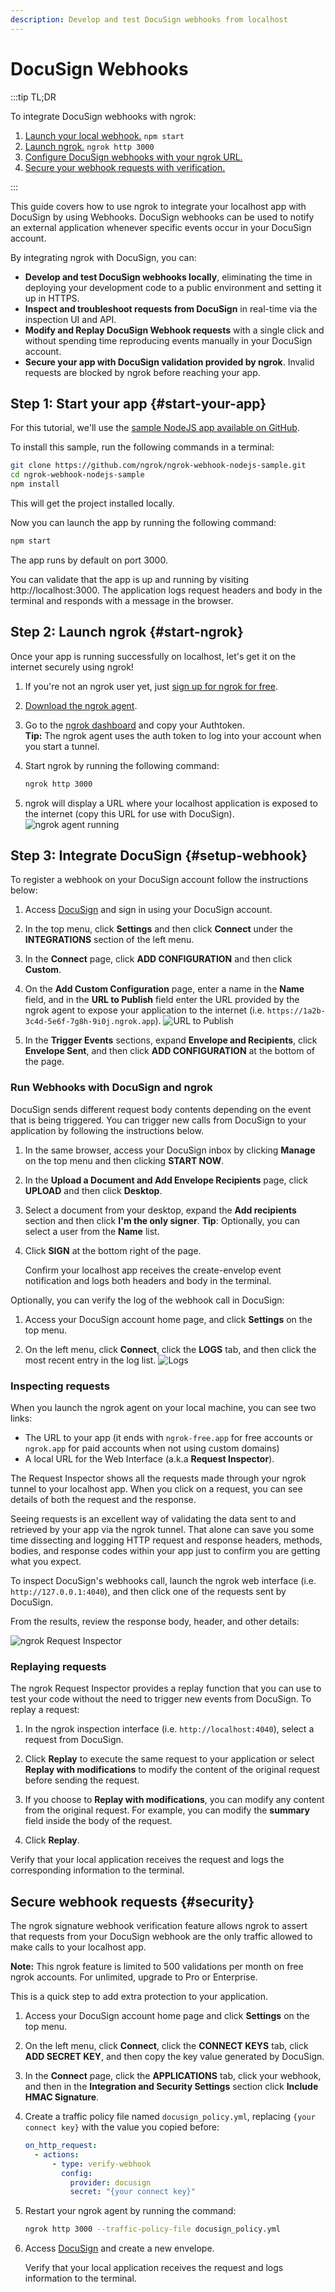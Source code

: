 ```yaml
---
description: Develop and test DocuSign webhooks from localhost
---
```


# DocuSign Webhooks

:::tip TL;DR

To integrate DocuSign webhooks with ngrok:

1. [Launch your local webhook.](#start-your-app) `npm start`
1. [Launch ngrok.](#start-ngrok) `ngrok http 3000`
1. [Configure DocuSign webhooks with your ngrok URL.](#setup-webhook)
1. [Secure your webhook requests with verification.](#security)

:::

This guide covers how to use ngrok to integrate your localhost app with DocuSign by using Webhooks.
DocuSign webhooks can be used to notify an external application whenever specific events occur in your DocuSign account.

By integrating ngrok with DocuSign, you can:

- **Develop and test DocuSign webhooks locally**, eliminating the time in deploying your development code to a public environment and setting it up in HTTPS.
- **Inspect and troubleshoot requests from DocuSign** in real-time via the inspection UI and API.
- **Modify and Replay DocuSign Webhook requests** with a single click and without spending time reproducing events manually in your DocuSign account.
- **Secure your app with DocuSign validation provided by ngrok**. Invalid requests are blocked by ngrok before reaching your app.

## **Step 1**: Start your app {#start-your-app}

For this tutorial, we'll use the [sample NodeJS app available on GitHub](https://github.com/ngrok/ngrok-webhook-nodejs-sample).

To install this sample, run the following commands in a terminal:

```bash
git clone https://github.com/ngrok/ngrok-webhook-nodejs-sample.git
cd ngrok-webhook-nodejs-sample
npm install
```

This will get the project installed locally.

Now you can launch the app by running the following command:

```bash
npm start
```

The app runs by default on port 3000.

You can validate that the app is up and running by visiting http://localhost:3000. The application logs request headers and body in the terminal and responds with a message in the browser.

## **Step 2**: Launch ngrok {#start-ngrok}

Once your app is running successfully on localhost, let's get it on the internet securely using ngrok!

1. If you're not an ngrok user yet, just [sign up for ngrok for free](https://ngrok.com/signup).

1. [Download the ngrok agent](https://download.ngrok.com).

1. Go to the [ngrok dashboard](https://dashboard.ngrok.com) and copy your Authtoken. <br />
   **Tip:** The ngrok agent uses the auth token to log into your account when you start a tunnel.
1. Start ngrok by running the following command:

   ```bash
   ngrok http 3000
   ```

1. ngrok will display a URL where your localhost application is exposed to the internet (copy this URL for use with DocuSign).
   ![ngrok agent running](/img/integrations/launch_ngrok_tunnel.png)

## **Step 3**: Integrate DocuSign {#setup-webhook}

To register a webhook on your DocuSign account follow the instructions below:

1. Access [DocuSign](https://docusign.com/) and sign in using your DocuSign account.

1. In the top menu, click **Settings** and then click **Connect** under the **INTEGRATIONS** section of the left menu.

1. In the **Connect** page, click **ADD CONFIGURATION** and then click **Custom**.

1. On the **Add Custom Configuration** page, enter a name in the **Name** field, and in the **URL to Publish** field enter the URL provided by the ngrok agent to expose your application to the internet (i.e. `https://1a2b-3c4d-5e6f-7g8h-9i0j.ngrok.app`).
   ![URL to Publish](img/ngrok_url_configuration_docusign.png)

1. In the **Trigger Events** sections, expand **Envelope and Recipients**, click **Envelope Sent**, and then click **ADD CONFIGURATION** at the bottom of the page.

### Run Webhooks with DocuSign and ngrok

DocuSign sends different request body contents depending on the event that is being triggered.
You can trigger new calls from DocuSign to your application by following the instructions below.

1. In the same browser, access your DocuSign inbox by clicking **Manage** on the top menu and then clicking **START NOW**.

1. In the **Upload a Document and Add Envelope Recipients** page, click **UPLOAD** and then click **Desktop**.

1. Select a document from your desktop, expand the **Add recipients** section and then click **I'm the only signer**.
   **Tip**: Optionally, you can select a user from the **Name** list.

1. Click **SIGN** at the bottom right of the page.

   Confirm your localhost app receives the create-envelop event notification and logs both headers and body in the terminal.

Optionally, you can verify the log of the webhook call in DocuSign:

1. Access your DocuSign account home page, and click **Settings** on the top menu.

1. On the left menu, click **Connect**, click the **LOGS** tab, and then click the most recent entry in the log list.
   ![Logs](img/ngrok_logs_docusign.png)

### Inspecting requests

When you launch the ngrok agent on your local machine, you can see two links:

- The URL to your app (it ends with `ngrok-free.app` for free accounts or `ngrok.app` for paid accounts when not using custom domains)
- A local URL for the Web Interface (a.k.a **Request Inspector**).

The Request Inspector shows all the requests made through your ngrok tunnel to your localhost app. When you click on a request, you can see details of both the request and the response.

Seeing requests is an excellent way of validating the data sent to and retrieved by your app via the ngrok tunnel. That alone can save you some time dissecting and logging HTTP request and response headers, methods, bodies, and response codes within your app just to confirm you are getting what you expect.

To inspect DocuSign's webhooks call, launch the ngrok web interface (i.e. `http://127.0.0.1:4040`), and then click one of the requests sent by DocuSign.

From the results, review the response body, header, and other details:

![ngrok Request Inspector](img/ngrok_introspection_docusign_webhooks.png)

### Replaying requests

The ngrok Request Inspector provides a replay function that you can use to test your code without the need to trigger new events from DocuSign. To replay a request:

1. In the ngrok inspection interface (i.e. `http://localhost:4040`), select a request from DocuSign.

1. Click **Replay** to execute the same request to your application or select **Replay with modifications** to modify the content of the original request before sending the request.

1. If you choose to **Replay with modifications**, you can modify any content from the original request. For example, you can modify the **summary** field inside the body of the request.

1. Click **Replay**.

Verify that your local application receives the request and logs the corresponding information to the terminal.

## Secure webhook requests {#security}

The ngrok signature webhook verification feature allows ngrok to assert that requests from your DocuSign webhook are the only traffic allowed to make calls to your localhost app.

**Note:** This ngrok feature is limited to 500 validations per month on free ngrok accounts. For unlimited, upgrade to Pro or Enterprise.

This is a quick step to add extra protection to your application.

1. Access your DocuSign account home page and click **Settings** on the top menu.

1. On the left menu, click **Connect**, click the **CONNECT KEYS** tab, click **ADD SECRET KEY**, and then copy the key value generated by DocuSign.

1. In the **Connect** page, click the **APPLICATIONS** tab, click your webhook, and then in the **Integration and Security Settings** section click **Include HMAC Signature**.

1. Create a traffic policy file named `docusign_policy.yml`, replacing `{your connect key}` with the value you copied before:

   ```yaml
   on_http_request:
     - actions:
         - type: verify-webhook
           config:
             provider: docusign
             secret: "{your connect key}"
   ```

1. Restart your ngrok agent by running the command:

   ```bash
   ngrok http 3000 --traffic-policy-file docusign_policy.yml
   ```

1. Access [DocuSign](https://app.docusign.com/home) and create a new envelope.

   Verify that your local application receives the request and logs information to the terminal.
